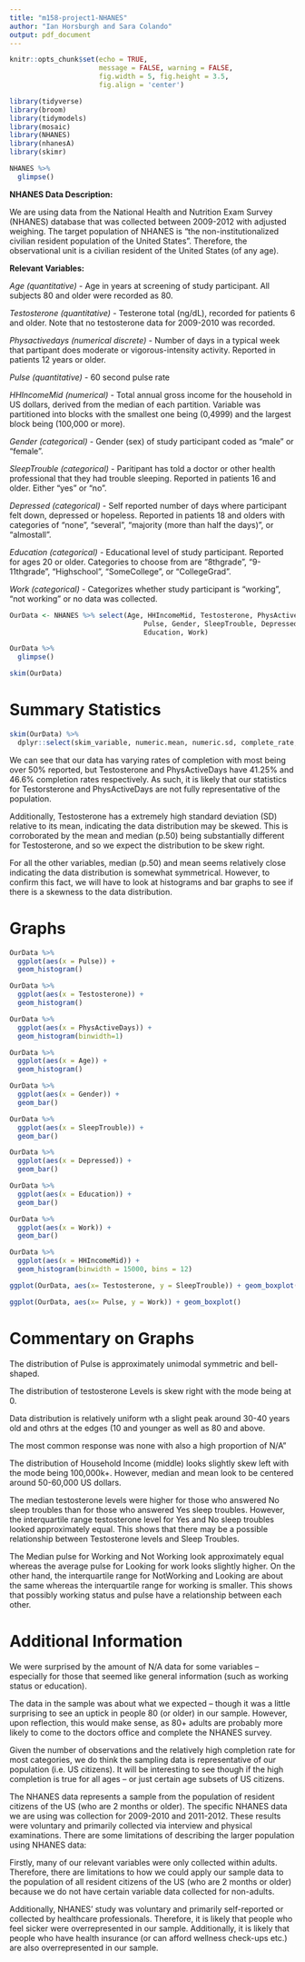```yaml
---
title: "m158-project1-NHANES"
author: "Ian Horsburgh and Sara Colando"
output: pdf_document
---
```


```r
knitr::opts_chunk$set(echo = TRUE, 
                      message = FALSE, warning = FALSE,
                      fig.width = 5, fig.height = 3.5, 
                      fig.align = 'center')

library(tidyverse)
library(broom)
library(tidymodels)
library(mosaic)
library(NHANES)
library(nhanesA)
library(skimr)
```

```r
NHANES %>%
  glimpse()
```

**NHANES Data Description:**

We are using data from the National Health and Nutrition Exam Survey (NHANES) database that was collected between 2009-2012 with adjusted weighing. The target population of NHANES is "the non-institutionalized civilian resident population of the United States". Therefore, the observational unit is a civilian resident of the United States (of any age).

**Relevant Variables:**

*Age (quantitative)*
- Age in years at screening of study participant. All subjects 80 and older were recorded as 80.

*Testosterone (quantitative)*
- Testerone total (ng/dL), recorded for patients 6 and older. Note that no testosterone data for 2009-2010 was recorded.

*Physactivedays (numerical discrete)*
- Number of days in a typical week that partipant does moderate or vigorous-intensity activity. Reported in patients 12 years or older.

*Pulse (quantitative)*
- 60 second pulse rate

*HHIncomeMid (numerical)*
- Total annual gross income for the household in US dollars, derived from the median of each partition. Variable was partitioned into blocks with the smallest one being (0,4999) and the largest block being (100,000 or more).

*Gender (categorical)*
- Gender (sex) of study participant coded as "male" or "female".

*SleepTrouble (categorical)* 
- Paritipant has told a doctor or other health professional that they had trouble sleeping. Reported in patients 16 and older. Either "yes" or "no".

*Depressed (categorical)*
- Self reported number of days where participant felt down, depressed or hopeless. Reported in patients 18 and olders with categories of "none", "several", "majority (more than half the days)", or "almostall".

*Education (categorical)*
- Educational level of study participant. Reported for ages 20 or older. Categories to choose from are "8thgrade", "9-11thgrade", "Highschool", "SomeCollege", or "CollegeGrad".

*Work (categorical)*
- Categorizes whether study participant is "working", "not working" or no data was collected.

```r
OurData <- NHANES %>% select(Age, HHIncomeMid, Testosterone, PhysActiveDays, 
                                 Pulse, Gender, SleepTrouble, Depressed, 
                                 Education, Work)
```

```r
OurData %>%
  glimpse()
```


```r

skim(OurData)

```


# Summary Statistics

```r
skim(OurData) %>%
  dplyr::select(skim_variable, numeric.mean, numeric.sd, complete_rate, numeric.p50)

```

We can see that our data has varying rates of completion with most being over 50% reported, but Testosterone and PhysActiveDays have 41.25% and 46.6% completion rates respectively. As such, it is likely that our statistics for Testorsterone and PhysActiveDays are not fully representative of the population.

Additionally, Testosterone has a extremely high standard deviation (SD) relative to its mean, indicating the data distribution may be skewed. This is corroborated by the mean and median (p.50) being substantially different for Testosterone, and so we expect the distribution to be skew right.

For all the other variables, median (p.50) and mean seems relatively close indicating the data distribution is somewhat symmetrical. However, to confirm this fact, we will have to look at histograms and bar graphs to see if there is a skewness to the data distribution. 

# Graphs


```r
OurData %>%
  ggplot(aes(x = Pulse)) +
  geom_histogram()
```

```r
OurData %>%
  ggplot(aes(x = Testosterone)) + 
  geom_histogram()
```

```r

OurData %>%
  ggplot(aes(x = PhysActiveDays)) + 
  geom_histogram(binwidth=1)
```

```r
OurData %>%
  ggplot(aes(x = Age)) +
  geom_histogram()  
```

```r
OurData %>%
  ggplot(aes(x = Gender)) + 
  geom_bar() 
```

```r
OurData %>%
  ggplot(aes(x = SleepTrouble)) + 
  geom_bar()
```

```r
OurData %>%
  ggplot(aes(x = Depressed)) + 
  geom_bar()
```

```r
OurData %>%
  ggplot(aes(x = Education)) + 
  geom_bar()  
```

```r
OurData %>%
  ggplot(aes(x = Work)) + 
  geom_bar()
```

```r
OurData %>%
  ggplot(aes(x = HHIncomeMid)) +
  geom_histogram(binwidth = 15000, bins = 12)

```

```r
ggplot(OurData, aes(x= Testosterone, y = SleepTrouble)) + geom_boxplot()
```
 

```r
ggplot(OurData, aes(x= Pulse, y = Work)) + geom_boxplot()
```

# Commentary on Graphs

The distribution of Pulse is approximately unimodal symmetric and bell-shaped.

The distribution of testosterone Levels is skew right with the mode being at 0.

Data distribution is relatively uniform wth a slight peak around 30-40 years old and othrs at the edges (10 and younger as well as 80 and above.

The most common response was none with also a high proportion of N/A"

The distribution of Household Income (middle) looks slightly skew left with the mode being 100,000k+. However, median and mean look to be centered around 50-60,000 US dollars.

The median testosterone levels were higher for those who answered No sleep troubles than for those who answered Yes sleep troubles. However, the interquartile range testosterone level for Yes and No sleep troubles looked approximately equal. This shows that there may be a possible relationship between Testosterone levels and Sleep Troubles.

The Median pulse for Working and Not Working look approximately equal whereas the average pulse for Looking for work looks slightly higher. On the other hand, the interquartile range for NotWorking and Looking are about the same whereas the interquartile range for working is smaller. This shows that possibly working status and pulse have a relationship between each other.

# Additional Information

We were surprised by the amount of N/A data for some variables -- especially for those that seemed like general information (such as working status or education).

The data in the sample was about what we expected -- though it was a little surprising to see an uptick in people 80 (or older) in our sample. However, upon reflection, this would make sense, as 80+ adults are probably more likely to come to the doctors office and complete the NHANES survey. 

Given the number of observations and the relatively high completion rate for most categories, we do think the sampling data is representative of our population (i.e. US citizens). It will be interesting to see though if the high completion is true for all ages -- or just certain age subsets of US citizens.


The NHANES data represents a sample from the population of resident citizens of the US (who are 2 months or older). The specific NHANES data we are using was collection for 2009-2010 and 2011-2012. These results were voluntary and primarily collected via interview and physical examinations. There are some limitations of describing the larger population using NHANES data: 

Firstly, many of our relevant variables were only collected within adults. Therefore, there are limitations to how we could apply our sample data to the population of all resident citizens of the US (who are 2 months or older) because we do not have certain variable data collected for non-adults. 

Additionally, NHANES' study was voluntary and primarily self-reported or collected by healthcare professionals. Therefore, it is likely that people who feel sicker were overrepresented in our sample. Additionally, it is likely that people who have health insurance (or can afford wellness check-ups etc.) are also overrepresented in our sample. 


